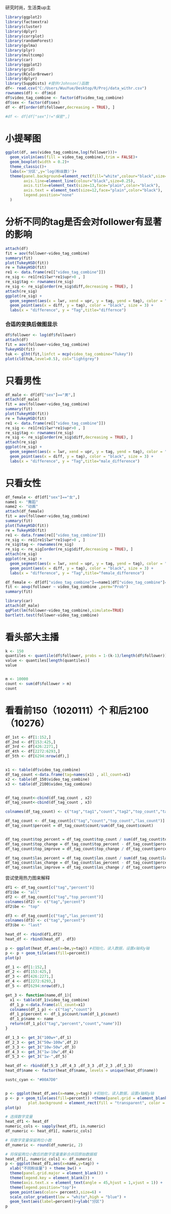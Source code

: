 研究时尚，生活类up主
```r
library(ggplot2)
library(factoextra)
library(cluster)
library(dplyr)
library(corrplot)
library(randomForest) 
library(gvlma)
library(plyr)
library(multcomp)
library(car)
library(ggplot2)
library(grid)
library(RColorBrewer)
library(dplyr)
library(SuppDists) #提供rJohnson()函数
df<- read.csv("C:/Users/WuuYue/Desktop/R/Proj/data_withr.csv")
rownames(df) <- df$mid
df$video_tag_combine <- factor(df$video_tag_combine)
df$sex <- factor(df$sex)
df <- df[order(df$follower,decreasing = TRUE), ]

#df <- df[df["sex"]!="保密",]
```

# 小提琴图
```r
ggplot(df, aes(video_tag_combine,log(follower)))+ 
  geom_violin(aes(fill = video_tag_combine),trim = FALSE)+
  geom_boxplot(width = 0.2)+
  theme_classic()+
  labs(x='分区',y='log(粉丝数)')+
  theme(panel.background=element_rect(fill="white",colour="black",size=0.25),
        axis.line=element_line(colour="black",size=0.25),
        axis.title=element_text(size=13,face="plain",color="black"),
        axis.text = element_text(size=12,face="plain",color="black"),
        legend.position="none"
  )

```

# 分析不同的tag是否会对follower有显著的影响
```r
attach(df)
fit = aov(follower~video_tag_combine)
summary(fit)
plot(TukeyHSD(fit))
re = TukeyHSD(fit)
re1 <- data.frame(re[["video_tag_combine"]])
re_sig <- re1[re1$lwr*re1$upr>0 , ]
re_sig$tag <- rownames(re_sig)
re_sig <- re_sig[order(re_sig$diff,decreasing = TRUE), ]
attach(re_sig)
ggplot(re_sig) +
  geom_segment(aes(x = lwr, xend = upr, y = tag, yend = tag), color = "black") +
  geom_point(aes(x = diff, y = tag), color = "black", size = 3) +
  labs(x = "difference", y = "Tag",title="differnce")
```
### 合适的变换后做图显示
```r

df$follower <- log(df$follower)
attach(df)
fit = aov(follower~video_tag_combine)
TukeyHSD(fit)
tuk <- glht(fit,linfct = mcp(video_tag_combine="Tukey"))
plot(cld(tuk,level=0.5), col="lightgrey")


```

# 只看男性
```r
df_male <- df[df["sex"]=="男",]
attach(df_male)
fit = aov(follower~video_tag_combine)
summary(fit)
plot(TukeyHSD(fit))
re = TukeyHSD(fit)
re1 <- data.frame(re[["video_tag_combine"]])
re_sig <- re1[re1$lwr*re1$upr>0 , ]
re_sig$tag <- rownames(re_sig)
re_sig <- re_sig[order(re_sig$diff,decreasing = TRUE), ]
attach(re_sig)
ggplot(re_sig) +
  geom_segment(aes(x = lwr, xend = upr, y = tag, yend = tag), color = "black") +
  geom_point(aes(x = diff, y = tag), color = "black", size = 3) +
  labs(x = "difference", y = "Tag",title="male_difference")
```


# 只看女性
```r
df_female <- df[df["sex"]=="女",]
name1 <- "舞蹈"
name2 <- "动画"
attach(df_female)
fit = aov(follower~video_tag_combine)
summary(fit)
plot(TukeyHSD(fit))
re = TukeyHSD(fit)
re1 <- data.frame(re[["video_tag_combine"]])
re_sig <- re1[re1$lwr*re1$upr>0 , ]
re_sig$tag <- rownames(re_sig)
re_sig <- re_sig[order(re_sig$diff,decreasing = TRUE), ]
attach(re_sig)
ggplot(re_sig) +
  geom_segment(aes(x = lwr, xend = upr, y = tag, yend = tag), color = "black") +
  geom_point(aes(x = diff, y = tag), color = "black", size = 3) +
  labs(x = "difference", y = "Tag",title="female_difference")
```
```r
df_female <- df[df["video_tag_combine"]==name1|df["video_tag_combine"]==name2,]
fit <- aovp(follower ~ video_tag_combine ,perm="Prob")
summary(fit)
```


```r
library(car)
attach(df_male)
qqPlot(lm(follower~video_tag_combine),simulate=TRUE)
bartlett.test(follower~video_tag_combine)
```

# 看头部大主播
```r
k <- 150
quantiles <- quantile(df$follower, probs = 1-(k-1)/length(df$follower))
value <- quantiles[length(quantiles)]
value


m <- 10000
count <- sum(df$follower > m)
count
```


# 看看前150（1020111）个 和后2100（10276）
```r
df_1st <- df[1:152,]
df_2nd <- df[153:425,]
df_3rd <- df[426:2271,]
df_4th <- df[2272:6293,]
df_5th <- df[6294:nrow(df),]


x1 <- table(df$video_tag_combine)
df_tag_count <-data.frame(tag=names(x1) , all_count=x1)
x2 <- table(df_150$video_tag_combine)
x3 <- table(df_2100$video_tag_combine)


df_tag_count<-cbind(df_tag_count , x2)
df_tag_count<-cbind(df_tag_count , x3)

colnames(df_tag_count) <- c("tag","tag1","count","tag2","top_count","tag3","las_count")

df_tag_count <- df_tag_count[c("tag","count","top_count","las_count")]
df_tag_count$percent = df_tag_count$count/sum(df_tag_count$count)


df_tag_count$top_percent = df_tag_count$top_count / sum(df_tag_count$top_count)
df_tag_count$top_change = df_tag_count$top_percent - df_tag_count$percent
df_tag_count$top_improve = df_tag_count$top_change / df_tag_count$percent

df_tag_count$las_percent = df_tag_count$las_count / sum(df_tag_count$las_count)
df_tag_count$las_change = df_tag_count$las_percent - df_tag_count$percent
df_tag_count$las_improve = df_tag_count$las_change / df_tag_count$percent
```

尝试使用热力图来解释
```r
df1 <- df_tag_count[c("tag","percent")]
df1$be <- "all"
df2 <- df_tag_count[c("tag","top_percent")]
colnames(df2) <- c("tag","percent")
df2$be <- "top"

df3 <- df_tag_count[c("tag","las_percent")]
colnames(df3) <- c("tag","percent")
df3$be <- "last"

heat_df <- rbind(df1,df2)
heat_df <- rbind(heat_df , df3)

```


```r


p <- ggplot(heat_df,aes(x=be,y=tag)) #初始化，读入数据，设置x轴和y轴
p <- p + geom_tile(aes(fill=percent))
plot(p)
```

```r
df_1 <- df[1:152,]
df_2 <- df[153:425,]
df_3 <- df[426:2271,]
df_4 <- df[2272:6293,]
df_5 <- df[6294:nrow(df),]

get_3 <- function(name,df_1){
  x1 <- table(df_1$video_tag_combine)
  df_1_p <-data.frame(all_count=x1)
  colnames(df_1_p) <- c("tag","count")
  df_1_p$percent <- df_1_p$count/sum(df_1_p$count)
  df_1_p$name <- name
  return(df_1_p[c("tag","percent","count","name")])
}

df_1_3 <- get_3("100w+",df_1)
df_2_3 <- get_3("50w-100w",df_2)
df_3_3 <- get_3("10w-50w",df_3)
df_4_3 <- get_3("1w-10w",df_4)
df_5_3 <- get_3("1w-",df_5)

heat_df <- rbind(df_5_3 ,df_4_3 ,df_3_3 ,df_2_3 ,df_1_3)
heat_df$name <- factor(heat_df$name, levels = unique(heat_df$name))


```

```r
sustc_cyan <- "#00A7D0"


p <- ggplot(heat_df,aes(x=name,y=tag)) #初始化，读入数据，设置x轴和y轴
p <- p + geom_tile(aes(fill=percent)) +theme(panel.grid = element_blank(),    # 去掉背景网格
          plot.background = element_rect(fill = "transparent", color = NA))+xlab("不同粉丝量")+ylab("分区")
plot(p)

```
```r
# 选择数字变量
heat_df1 <- heat_df
numeric_cols <- sapply(heat_df1, is.numeric)
df_numeric <- heat_df1[, numeric_cols]

# 将数字变量保留两位小数
df_numeric <- round(df_numeric, 2)

# 将保留两位小数后的数字变量重新合并回原始数据框
heat_df1[, numeric_cols] <- df_numeric
p <- ggplot(heat_df1,aes(x=name,y=tag)) +
  xlab("不同粉丝量") + theme_bw() +
  theme(panel.grid.major = element_blank()) +
  theme(legend.key = element_blank()) +
  theme(axis.text.x = element_text(angle = 45,hjust = 1,vjust = 1)) +
  theme(legend.position="top")+ 
  geom_point(aes(color= percent),size=6) +
  scale_color_gradient(low = "white",high = "blue") +
  geom_text(aes(label=percent))+ylab("分区")
p

```

